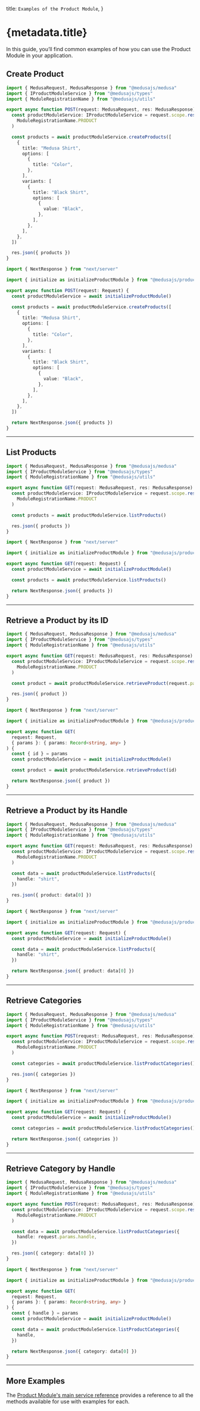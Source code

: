 
  title: `Examples of the Product Module`,
}

# {metadata.title}

In this guide, you’ll find common examples of how you can use the Product Module in your application.

## Create Product

<CodeTabs groupId="app-type">
  <CodeTab value="medusa" label="Medusa API Router">

```ts
import { MedusaRequest, MedusaResponse } from "@medusajs/medusa"
import { IProductModuleService } from "@medusajs/types"
import { ModuleRegistrationName } from "@medusajs/utils"

export async function POST(request: MedusaRequest, res: MedusaResponse) {
  const productModuleService: IProductModuleService = request.scope.resolve(
    ModuleRegistrationName.PRODUCT
  )

  const products = await productModuleService.createProducts([
    {
      title: "Medusa Shirt",
      options: [
        {
          title: "Color",
        },
      ],
      variants: [
        {
          title: "Black Shirt",
          options: [
            {
              value: "Black",
            },
          ],
        },
      ],
    },
  ])

  res.json({ products })
}
```

  </CodeTab>
  <CodeTab value="nextjs" label="Next.js App Router">

```ts
import { NextResponse } from "next/server"

import { initialize as initializeProductModule } from "@medusajs/product"

export async function POST(request: Request) {
  const productModuleService = await initializeProductModule()

  const products = await productModuleService.createProducts([
    {
      title: "Medusa Shirt",
      options: [
        {
          title: "Color",
        },
      ],
      variants: [
        {
          title: "Black Shirt",
          options: [
            {
              value: "Black",
            },
          ],
        },
      ],
    },
  ])

  return NextResponse.json({ products })
}
```

  </CodeTab>
</CodeTabs>

---

## List Products

<CodeTabs groupId="app-type">
  <CodeTab value="medusa" label="Medusa API Router">

```ts
import { MedusaRequest, MedusaResponse } from "@medusajs/medusa"
import { IProductModuleService } from "@medusajs/types"
import { ModuleRegistrationName } from "@medusajs/utils"

export async function GET(request: MedusaRequest, res: MedusaResponse) {
  const productModuleService: IProductModuleService = request.scope.resolve(
    ModuleRegistrationName.PRODUCT
  )

  const products = await productModuleService.listProducts()

  res.json({ products })
}
```

  </CodeTab>
  <CodeTab value="nextjs" label="Next.js App Router">

```ts
import { NextResponse } from "next/server"

import { initialize as initializeProductModule } from "@medusajs/product"

export async function GET(request: Request) {
  const productModuleService = await initializeProductModule()

  const products = await productModuleService.listProducts()

  return NextResponse.json({ products })
}
```

  </CodeTab>
</CodeTabs>

---

## Retrieve a Product by its ID

<CodeTabs groupId="app-type">
  <CodeTab value="medusa" label="Medusa API Router">

```ts
import { MedusaRequest, MedusaResponse } from "@medusajs/medusa"
import { IProductModuleService } from "@medusajs/types"
import { ModuleRegistrationName } from "@medusajs/utils"

export async function GET(request: MedusaRequest, res: MedusaResponse) {
  const productModuleService: IProductModuleService = request.scope.resolve(
    ModuleRegistrationName.PRODUCT
  )

  const product = await productModuleService.retrieveProduct(request.params.id)

  res.json({ product })
}
```

  </CodeTab>
  <CodeTab value="nextjs" label="Next.js App Router">

```ts
import { NextResponse } from "next/server"

import { initialize as initializeProductModule } from "@medusajs/product"

export async function GET(
  request: Request,
  { params }: { params: Record<string, any> }
) {
  const { id } = params
  const productModuleService = await initializeProductModule()

  const product = await productModuleService.retrieveProduct(id)

  return NextResponse.json({ product })
}
```

  </CodeTab>
</CodeTabs>

---

## Retrieve a Product by its Handle

<CodeTabs groupId="app-type">
  <CodeTab value="medusa" label="Medusa API Router">

```ts
import { MedusaRequest, MedusaResponse } from "@medusajs/medusa"
import { IProductModuleService } from "@medusajs/types"
import { ModuleRegistrationName } from "@medusajs/utils"

export async function GET(request: MedusaRequest, res: MedusaResponse) {
  const productModuleService: IProductModuleService = request.scope.resolve(
    ModuleRegistrationName.PRODUCT
  )

  const data = await productModuleService.listProducts({
    handle: "shirt",
  })

  res.json({ product: data[0] })
}
```

  </CodeTab>
  <CodeTab value="nextjs" label="Next.js App Router">

```ts
import { NextResponse } from "next/server"

import { initialize as initializeProductModule } from "@medusajs/product"

export async function GET(request: Request) {
  const productModuleService = await initializeProductModule()

  const data = await productModuleService.listProducts({
    handle: "shirt",
  })

  return NextResponse.json({ product: data[0] })
}
```

  </CodeTab>
</CodeTabs>

---

## Retrieve Categories

<CodeTabs groupId="app-type">
  <CodeTab value="medusa" label="Medusa API Router">

```ts
import { MedusaRequest, MedusaResponse } from "@medusajs/medusa"
import { IProductModuleService } from "@medusajs/types"
import { ModuleRegistrationName } from "@medusajs/utils"

export async function POST(request: MedusaRequest, res: MedusaResponse) {
  const productModuleService: IProductModuleService = request.scope.resolve(
    ModuleRegistrationName.PRODUCT
  )

  const categories = await productModuleService.listProductCategories()

  res.json({ categories })
}
```

  </CodeTab>
  <CodeTab value="nextjs" label="Next.js App Router">

```ts
import { NextResponse } from "next/server"

import { initialize as initializeProductModule } from "@medusajs/product"

export async function GET(request: Request) {
  const productModuleService = await initializeProductModule()

  const categories = await productModuleService.listProductCategories()

  return NextResponse.json({ categories })
}
```

  </CodeTab>
</CodeTabs>

---

## Retrieve Category by Handle

<CodeTabs groupId="app-type">
  <CodeTab value="medusa" label="Medusa API Router">

```ts
import { MedusaRequest, MedusaResponse } from "@medusajs/medusa"
import { IProductModuleService } from "@medusajs/types"
import { ModuleRegistrationName } from "@medusajs/utils"

export async function POST(request: MedusaRequest, res: MedusaResponse) {
  const productModuleService: IProductModuleService = request.scope.resolve(
    ModuleRegistrationName.PRODUCT
  )

  const data = await productModuleService.listProductCategories({
    handle: request.params.handle,
  })

  res.json({ category: data[0] })
}
```

  </CodeTab>
  <CodeTab value="nextjs" label="Next.js App Router">

```ts
import { NextResponse } from "next/server"

import { initialize as initializeProductModule } from "@medusajs/product"

export async function GET(
  request: Request,
  { params }: { params: Record<string, any> }
) {
  const { handle } = params
  const productModuleService = await initializeProductModule()

  const data = await productModuleService.listProductCategories({
    handle,
  })

  return NextResponse.json({ category: data[0] })
}
```

  </CodeTab>
</CodeTabs>

---

## More Examples

The [Product Module's main service reference](/references/product) provides a reference to all the methods available for use with examples for each.
